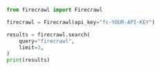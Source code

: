 ```python Python
from firecrawl import Firecrawl

firecrawl = Firecrawl(api_key="fc-YOUR-API-KEY")

results = firecrawl.search(
    query="firecrawl",
    limit=3,
)
print(results)
```
